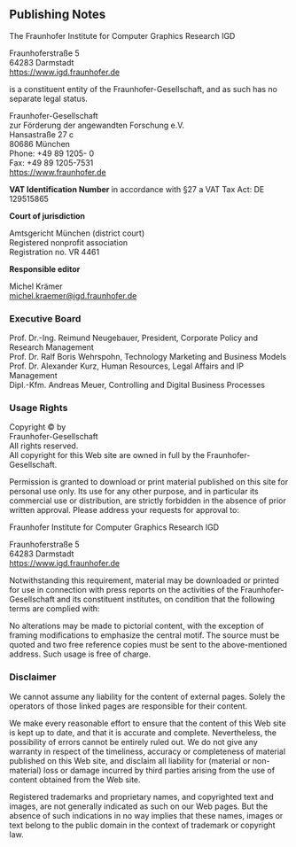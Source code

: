
<Page title="Publishing Notes | Steep Workflow Management System">

## Publishing Notes

The Fraunhofer Institute for Computer Graphics Research IGD

Fraunhoferstraße 5<br/>
64283 Darmstadt<br/>
https://www.igd.fraunhofer.de

is a constituent entity of the Fraunhofer-Gesellschaft, and as such has no separate legal status.

Fraunhofer-Gesellschaft<br/>
zur Förderung der angewandten Forschung e.V.<br/>
Hansastraße 27 c<br/>
80686 München<br/>
Phone: +49 89 1205- 0<br/>
Fax: +49 89 1205-7531<br/>
https://www.fraunhofer.de

**VAT Identification Number** in accordance with §27 a VAT Tax Act: DE 129515865

**Court of jurisdiction**

Amtsgericht  München (district court)<br/>
Registered nonprofit association<br/>
Registration no. VR 4461

**Responsible editor**

Michel Krämer<br/>
<a href="mailto:&#x6d;&#x69;&#99;&#x68;&#101;&#x6c;&#x2e;&#107;&#x72;&#x61;&#x65;&#x6d;&#101;&#x72;&#x40;&#x69;&#103;&#x64;&#x2e;&#x66;&#x72;&#x61;&#117;&#x6e;&#104;&#x6f;&#102;&#x65;&#x72;&#x2e;&#x64;&#101;">&#x6d;&#x69;&#99;&#x68;&#101;&#x6c;&#x2e;&#107;&#x72;&#x61;&#x65;&#x6d;&#101;&#x72;&#x40;&#x69;&#103;&#x64;&#x2e;&#x66;&#x72;&#x61;&#117;&#x6e;&#104;&#x6f;&#102;&#x65;&#x72;&#x2e;&#x64;&#101;</a>

### Executive Board

Prof. Dr.-Ing. Reimund Neugebauer, President, Corporate Policy and Research Management<br/>
Prof. Dr. Ralf Boris Wehrspohn, Technology Marketing and Business Models<br/>
Prof. Dr. Alexander Kurz, Human Resources, Legal Affairs and IP Management<br/>
Dipl.-Kfm. Andreas Meuer, Controlling and Digital Business Processes

### Usage Rights

Copyright © by<br/>
Fraunhofer-Gesellschaft<br/>
All rights reserved.<br/>
All copyright for this Web site are owned in full by the Fraunhofer-Gesellschaft.

Permission is granted to download or print material published on this site for personal use only. Its use for any other purpose, and in particular its commercial use or distribution, are strictly forbidden in the absence of prior written approval. Please address your requests for approval to:

Fraunhofer Institute for Computer Graphics Research IGD

Fraunhoferstraße 5<br/>
64283 Darmstadt<br/>
https://www.igd.fraunhofer.de

Notwithstanding this requirement, material may be downloaded or printed for use in connection with press reports on the activities of the Fraunhofer-Gesellschaft and its constituent institutes, on condition that the following terms are complied with:

No alterations may be made to pictorial content, with the exception of framing modifications to emphasize the central motif. The source must be quoted and two free reference copies must be sent to the above-mentioned address. Such usage is free of charge.

### Disclaimer

We cannot assume any liability for the content of external pages. Solely the operators of those linked pages are responsible for their content.

We make every reasonable effort to ensure that the content of this Web site is kept up to date, and that it is accurate and complete. Nevertheless, the possibility of errors cannot be entirely ruled out. We do not give any warranty in respect of the timeliness, accuracy or completeness of material published on this Web site, and disclaim all liability for (material or non-material) loss or damage incurred by third parties arising from the use of content obtained from the Web site.

Registered trademarks and proprietary names, and copyrighted text and images, are not generally indicated as such on our Web pages. But the absence of such indications in no way implies that these names, images or text belong to the public domain in the context of trademark or copyright law.

</Page>

